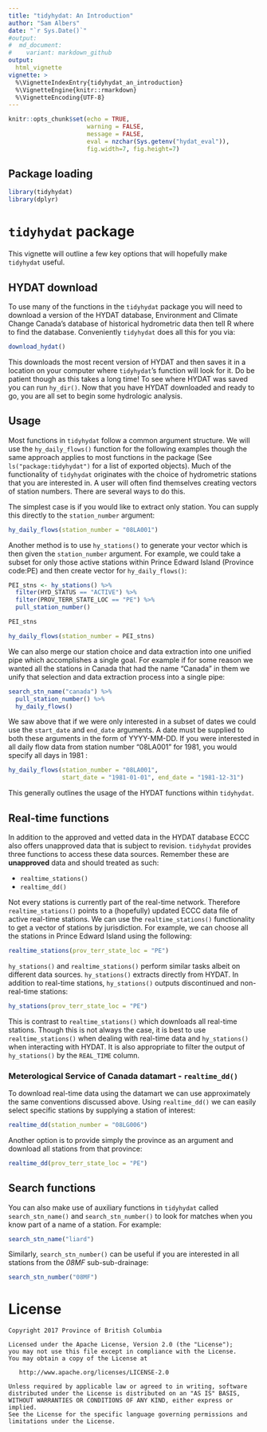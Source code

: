 ```yaml
---
title: "tidyhydat: An Introduction"
author: "Sam Albers"
date: "`r Sys.Date()`"
#output:
#  md_document:
#    variant: markdown_github
output:
  html_vignette
vignette: >
  %\VignetteIndexEntry{tidyhydat_an_introduction}
  %\VignetteEngine{knitr::rmarkdown}
  %\VignetteEncoding{UTF-8}
---
```


```r
knitr::opts_chunk$set(echo = TRUE, 
                      warning = FALSE, 
                      message = FALSE, 
                      eval = nzchar(Sys.getenv("hydat_eval")),
                      fig.width=7, fig.height=7)
```
## Package loading
```r
library(tidyhydat)
library(dplyr)
```

# `tidyhydat` package
This vignette will outline a few key options that will hopefully make `tidyhydat` useful.  

## HYDAT download
To use many of the functions in the `tidyhydat` package you will need to download a version of the HYDAT database, Environment and Climate Change Canada's database of historical hydrometric data then tell R where to find the database. Conveniently `tidyhydat` does all this for you via:
```r
download_hydat()
```
This downloads the most recent version of HYDAT and then saves it in a location on your computer where `tidyhydat`'s function will look for it. Do be patient though as this takes a long time! To see where HYDAT was saved you can run `hy_dir()`. Now that you have HYDAT downloaded and ready to go, you are all set to begin some hydrologic analysis.
  
## Usage
Most functions in `tidyhydat` follow a common argument structure. We will use the `hy_daily_flows()` function for the following examples though the same approach applies to most functions in the package (See `ls("package:tidyhydat")` for a list of exported objects). Much of the functionality of `tidyhydat` originates with the choice of hydrometric stations that you are interested in. A user will often find themselves creating vectors of station numbers. There are several ways to do this. 

The simplest case is if you would like to extract only station. You can supply this directly to the `station_number` argument:
```r
hy_daily_flows(station_number = "08LA001")
```

Another method is to use `hy_stations()` to generate your vector which is then given the `station_number` argument. For example, we could take a subset for only those active stations within Prince Edward Island (Province code:PE) and then create vector for `hy_daily_flows()`:

```r
PEI_stns <- hy_stations() %>%
  filter(HYD_STATUS == "ACTIVE") %>%
  filter(PROV_TERR_STATE_LOC == "PE") %>%
  pull_station_number()

PEI_stns

hy_daily_flows(station_number = PEI_stns)
```

We can also merge our station choice and data extraction into one unified pipe which accomplishes a single goal. For example if for some reason we wanted all the stations in Canada that had the name "Canada" in them we unify that selection and data extraction process into a single pipe:
```r
search_stn_name("canada") %>%
  pull_station_number() %>%
  hy_daily_flows()
```

We saw above that if we were only interested in a subset of dates we could use the `start_date` and `end_date` arguments. A date must be supplied to both these arguments in the form of YYYY-MM-DD. If you were interested in all daily flow data from station number "08LA001" for 1981, you would specify all days in 1981 :
```r
hy_daily_flows(station_number = "08LA001", 
               start_date = "1981-01-01", end_date = "1981-12-31")
```

This generally outlines the usage of the HYDAT functions within `tidyhydat`. 

## Real-time functions
In addition to the approved and vetted data in the HYDAT database ECCC also offers unapproved data that is subject to revision. `tidyhydat` provides three functions to access these data sources. Remember these are **unapproved** data and should treated as such:

- `realtime_stations()`
- `realtime_dd()`

Not every stations is currently part of the real-time network. Therefore `realtime_stations()` points to a (hopefully) updated ECCC data file of active real-time stations. We can use the `realtime_stations()` functionality to get a vector of stations by jurisdiction. For example, we can choose all the stations in Prince Edward Island using the following:
```r
realtime_stations(prov_terr_state_loc = "PE")
```

`hy_stations()` and `realtime_stations()` perform similar tasks albeit on different data sources. `hy_stations()` extracts directly from HYDAT. In addition to real-time stations, `hy_stations()` outputs discontinued and non-real-time stations:
```r
hy_stations(prov_terr_state_loc = "PE")
```

This is contrast to `realtime_stations()` which downloads all real-time stations. Though this is not always the case, it is best to use `realtime_stations()` when dealing with real-time data and `hy_stations()` when interacting with HYDAT. It is also appropriate to filter the output of `hy_stations()` by the `REAL_TIME` column.   

### Meterological Service of Canada datamart - `realtime_dd()`
To download real-time data using the datamart we can use approximately the same conventions discussed above. Using `realtime_dd()` we can easily select specific stations by supplying a station of interest:
```r
realtime_dd(station_number = "08LG006")
```
Another option is to provide simply the province as an argument and download all stations from that province:
```r
realtime_dd(prov_terr_state_loc = "PE")
```

## Search functions
You can also make use of auxiliary functions in `tidyhydat` called `search_stn_name()` and `search_stn_number()` to look for matches when you know part of a name of a station. For example:
```r
search_stn_name("liard")
```
Similarly, `search_stn_number()` can be useful if you are interested in all stations from the *08MF* sub-sub-drainage:
```r
search_stn_number("08MF")
```

# License

    Copyright 2017 Province of British Columbia

    Licensed under the Apache License, Version 2.0 (the "License");
    you may not use this file except in compliance with the License.
    You may obtain a copy of the License at 

       http://www.apache.org/licenses/LICENSE-2.0

    Unless required by applicable law or agreed to in writing, software
    distributed under the License is distributed on an "AS IS" BASIS,
    WITHOUT WARRANTIES OR CONDITIONS OF ANY KIND, either express or implied.
    See the License for the specific language governing permissions and
    limitations under the License.
